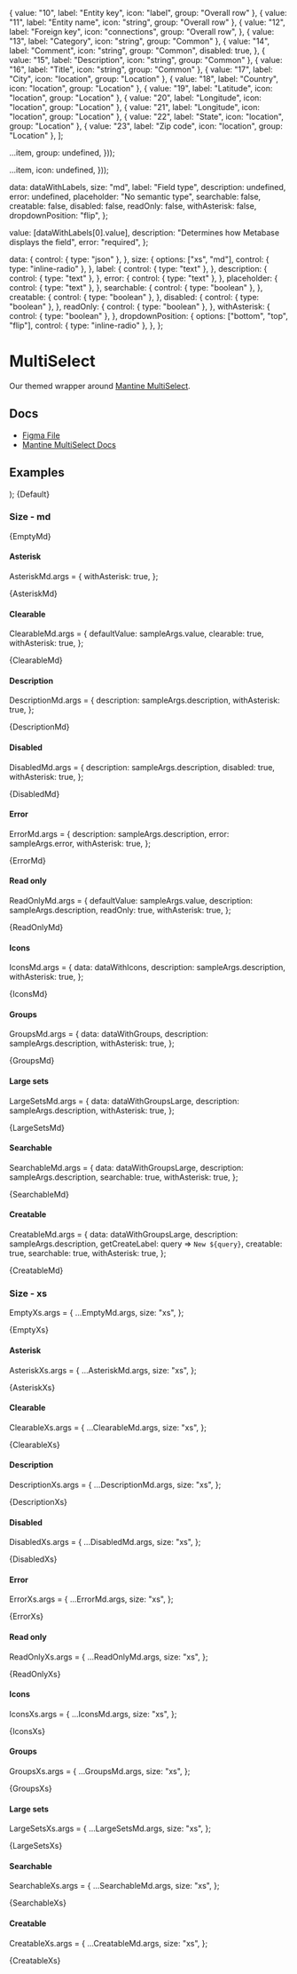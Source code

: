 
  { value: "10", label: "Entity key", icon: "label", group: "Overall row" },
  { value: "11", label: "Entity name", icon: "string", group: "Overall row" },
  {
    value: "12",
    label: "Foreign key",
    icon: "connections",
    group: "Overall row",
  },
  { value: "13", label: "Category", icon: "string", group: "Common" },
  {
    value: "14",
    label: "Comment",
    icon: "string",
    group: "Common",
    disabled: true,
  },
  { value: "15", label: "Description", icon: "string", group: "Common" },
  { value: "16", label: "Title", icon: "string", group: "Common" },
  { value: "17", label: "City", icon: "location", group: "Location" },
  { value: "18", label: "Country", icon: "location", group: "Location" },
  { value: "19", label: "Latitude", icon: "location", group: "Location" },
  { value: "20", label: "Longitude", icon: "location", group: "Location" },
  { value: "21", label: "Longitude", icon: "location", group: "Location" },
  { value: "22", label: "State", icon: "location", group: "Location" },
  { value: "23", label: "Zip code", icon: "location", group: "Location" },
];


  ...item,
  group: undefined,
}));

  ...item,
  icon: undefined,
}));

  data: dataWithLabels,
  size: "md",
  label: "Field type",
  description: undefined,
  error: undefined,
  placeholder: "No semantic type",
  searchable: false,
  creatable: false,
  disabled: false,
  readOnly: false,
  withAsterisk: false,
  dropdownPosition: "flip",
};

  value: [dataWithLabels[0].value],
  description: "Determines how Metabase displays the field",
  error: "required",
};

  data: {
    control: { type: "json" },
  },
  size: {
    options: ["xs", "md"],
    control: { type: "inline-radio" },
  },
  label: {
    control: { type: "text" },
  },
  description: {
    control: { type: "text" },
  },
  error: {
    control: { type: "text" },
  },
  placeholder: {
    control: { type: "text" },
  },
  searchable: {
    control: { type: "boolean" },
  },
  creatable: {
    control: { type: "boolean" },
  },
  disabled: {
    control: { type: "boolean" },
  },
  readOnly: {
    control: { type: "boolean" },
  },
  withAsterisk: {
    control: { type: "boolean" },
  },
  dropdownPosition: {
    options: ["bottom", "top", "flip"],
    control: { type: "inline-radio" },
  },
};

<Meta
  title="Inputs/MultiSelect"
  component={MultiSelect}
  args={args}
  argTypes={argTypes}
/>

# MultiSelect

Our themed wrapper around [Mantine MultiSelect](https://v6.mantine.dev/core/multi-select/).

## Docs

- [Figma File](https://www.figma.com/file/21uCY0czmCfb6QBjRce0I8/Input-%2F-MultiSelect?type=design&node-id=1-96&mode=design&t=Mk8RP6HsneuWzHtr-0)
- [Mantine MultiSelect Docs](https://v6.mantine.dev/core/multiselect/)

## Examples


  <Stack>
    <MultiSelect {...args} />
    <MultiSelect {...args} variant="unstyled" />
  </Stack>
);


<Canvas>
  <Story name="Default">{Default}</Story>
</Canvas>

### Size - md


<Canvas>
  <Story name="Empty, md">{EmptyMd}</Story>
</Canvas>

#### Asterisk

AsteriskMd.args = {
  withAsterisk: true,
};

<Canvas>
  <Story name="Asterisk, md">{AsteriskMd}</Story>
</Canvas>

#### Clearable

ClearableMd.args = {
  defaultValue: sampleArgs.value,
  clearable: true,
  withAsterisk: true,
};

<Canvas>
  <Story name="Clearable, md">{ClearableMd}</Story>
</Canvas>

#### Description

DescriptionMd.args = {
  description: sampleArgs.description,
  withAsterisk: true,
};

<Canvas>
  <Story name="Description, md">{DescriptionMd}</Story>
</Canvas>

#### Disabled

DisabledMd.args = {
  description: sampleArgs.description,
  disabled: true,
  withAsterisk: true,
};

<Canvas>
  <Story name="Disabled, md">{DisabledMd}</Story>
</Canvas>

#### Error

ErrorMd.args = {
  description: sampleArgs.description,
  error: sampleArgs.error,
  withAsterisk: true,
};

<Canvas>
  <Story name="Error, md">{ErrorMd}</Story>
</Canvas>

#### Read only

ReadOnlyMd.args = {
  defaultValue: sampleArgs.value,
  description: sampleArgs.description,
  readOnly: true,
  withAsterisk: true,
};

<Canvas>
  <Story name="Read only, md">{ReadOnlyMd}</Story>
</Canvas>

#### Icons

IconsMd.args = {
  data: dataWithIcons,
  description: sampleArgs.description,
  withAsterisk: true,
};

<Canvas>
  <Story name="Icons, md">{IconsMd}</Story>
</Canvas>

#### Groups

GroupsMd.args = {
  data: dataWithGroups,
  description: sampleArgs.description,
  withAsterisk: true,
};

<Canvas>
  <Story name="Groups, md">{GroupsMd}</Story>
</Canvas>

#### Large sets

LargeSetsMd.args = {
  data: dataWithGroupsLarge,
  description: sampleArgs.description,
  withAsterisk: true,
};

<Canvas>
  <Story name="Large sets, md">{LargeSetsMd}</Story>
</Canvas>

#### Searchable

SearchableMd.args = {
  data: dataWithGroupsLarge,
  description: sampleArgs.description,
  searchable: true,
  withAsterisk: true,
};

<Canvas>
  <Story name="Searchable, md">{SearchableMd}</Story>
</Canvas>

#### Creatable

CreatableMd.args = {
  data: dataWithGroupsLarge,
  description: sampleArgs.description,
  getCreateLabel: query => `New ${query}`,
  creatable: true,
  searchable: true,
  withAsterisk: true,
};

<Canvas>
  <Story name="Creatable, md">{CreatableMd}</Story>
</Canvas>

### Size - xs

EmptyXs.args = {
  ...EmptyMd.args,
  size: "xs",
};

<Canvas>
  <Story name="Empty, xs">{EmptyXs}</Story>
</Canvas>

#### Asterisk

AsteriskXs.args = {
  ...AsteriskMd.args,
  size: "xs",
};

<Canvas>
  <Story name="Asterisk, xs">{AsteriskXs}</Story>
</Canvas>

#### Clearable

ClearableXs.args = {
  ...ClearableMd.args,
  size: "xs",
};

<Canvas>
  <Story name="Clearable, xs">{ClearableXs}</Story>
</Canvas>

#### Description

DescriptionXs.args = {
  ...DescriptionMd.args,
  size: "xs",
};

<Canvas>
  <Story name="Description, xs">{DescriptionXs}</Story>
</Canvas>

#### Disabled

DisabledXs.args = {
  ...DisabledMd.args,
  size: "xs",
};

<Canvas>
  <Story name="Disabled, xs">{DisabledXs}</Story>
</Canvas>

#### Error

ErrorXs.args = {
  ...ErrorMd.args,
  size: "xs",
};

<Canvas>
  <Story name="Error, xs">{ErrorXs}</Story>
</Canvas>

#### Read only

ReadOnlyXs.args = {
  ...ReadOnlyMd.args,
  size: "xs",
};

<Canvas>
  <Story name="Read only, xs">{ReadOnlyXs}</Story>
</Canvas>

#### Icons

IconsXs.args = {
  ...IconsMd.args,
  size: "xs",
};

<Canvas>
  <Story name="Icons, xs">{IconsXs}</Story>
</Canvas>

#### Groups

GroupsXs.args = {
  ...GroupsMd.args,
  size: "xs",
};

<Canvas>
  <Story name="Groups, xs">{GroupsXs}</Story>
</Canvas>

#### Large sets

LargeSetsXs.args = {
  ...LargeSetsMd.args,
  size: "xs",
};

<Canvas>
  <Story name="Large sets, xs">{LargeSetsXs}</Story>
</Canvas>

#### Searchable

SearchableXs.args = {
  ...SearchableMd.args,
  size: "xs",
};

<Canvas>
  <Story name="Searchable, xs">{SearchableXs}</Story>
</Canvas>

#### Creatable

CreatableXs.args = {
  ...CreatableMd.args,
  size: "xs",
};

<Canvas>
  <Story name="Creatable, xs">{CreatableXs}</Story>
</Canvas>
